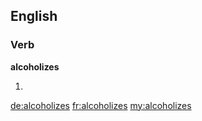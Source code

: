 ==English==

===Verb===
'''alcoholizes'''

# {{third-person singular of|alcoholize}}

[[de:alcoholizes]]
[[fr:alcoholizes]]
[[my:alcoholizes]]